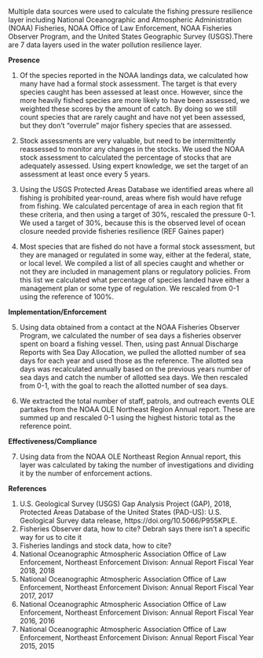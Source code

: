 Multiple data sources were used to calculate the fishing pressure resilience layer including National Oceanographic and Atmospheric Administration (NOAA) Fisheries, NOAA Office of Law Enforcement, NOAA Fisheries Observer Program, and the United States Geographic Survey (USGS).There are 7 data layers used in the water pollution resilience layer.

**Presence**

1. Of the species reported in the NOAA landings data, we calculated how many have had a formal stock assessment. The target is that every species caught has been assessed at least once. However, since the more heavily fished species are more likely to have been assessed, we weighted these scores by the amount of catch. By doing so we still count species that are rarely caught and have not yet been assessed, but they don't "overrule" major fishery species that are assessed.

2. Stock assessments are very valuable, but need to be intermittently reassessed to monitor any changes in the stocks. We used the NOAA stock assessment to calculated the percentage of stocks that are adequately assessed. Using expert knowledge, we set the target of an assessment at least once every 5 years.

3. Using the USGS Protected Areas Database we identified areas where all fishing is prohibited year-round, areas where fish would have refuge from fishing. We calculated percentage of area in each region that fit these criteria, and then using a target of 30%, rescaled the pressure 0-1. We used a target of 30%, because this is the observed level of ocean closure needed provide fisheries resilience (REF Gaines paper)

4. Most species that are fished do not have a formal stock assessment, but they are managed or regulated in some way, either at the federal, state, or local level. We compiled a list of all species caught and whether or not they are included in management plans or regulatory policies. From this list we calculated what percentage of species landed have either a management plan or some type of regulation. We rescaled from 0-1 using the reference of 100%.

**Implementation/Enforcement** 

5. Using data obtained from a contact at the NOAA Fisheries Observer Program, we calculated the number of sea days a fisheries observer spent on board a fishing vessel. Then, using past Annual Discharge Reports with Sea Day Allocation, we pulled the allotted number of sea days for each year and used those as the reference. The allotted sea days was recalculated annually based on the previous years number of sea days and catch the number of allotted sea days. We then rescaled from 0-1, with the goal to reach the allotted number of sea days.

6.  We extracted the total number of staff,  patrols, and outreach events OLE partakes from the NOAA OLE Northeast Region Annual report. These are summed up and rescaled 0-1 using the highest historic total as the reference point.

**Effectiveness/Compliance**

7. Using data from the NOAA OLE Northeast Region Annual report, this layer was calculated by taking the number of investigations and dividing it by the number of enforcement actions.

**References**

1. U.S. Geological Survey (USGS) Gap Analysis Project (GAP), 2018, Protected Areas Database of the United States (PAD-US): U.S. Geological Survey data release, https://doi.org/10.5066/P955KPLE.
2. Fisheries Observer data, how to cite? Debrah says there isn't a specific way for us to cite it
3. Fisheries landings and stock data, how to cite?
4. National Oceanographic Atmospheric Association Office of Law Enforcement, Northeast Enforcement Divison: Annual Report Fiscal Year 2018, 2018
5. National Oceanographic Atmospheric Association Office of Law Enforcement, Northeast Enforcement Divison: Annual Report Fiscal Year 2017, 2017
6. National Oceanographic Atmospheric Association Office of Law Enforcement, Northeast Enforcement Divison: Annual Report Fiscal Year 2016, 2016
7. National Oceanographic Atmospheric Association Office of Law Enforcement, Northeast Enforcement Divison: Annual Report Fiscal Year 2015, 2015
